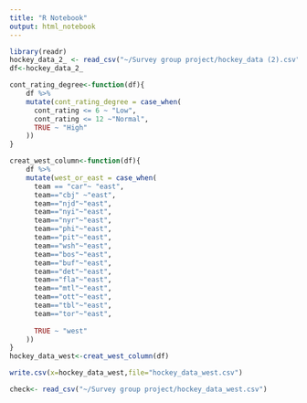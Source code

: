 ```yaml
---
title: "R Notebook"
output: html_notebook
---
```



```r
library(readr)
hockey_data_2_ <- read_csv("~/Survey group project/hockey_data (2).csv")
df<-hockey_data_2_
```
```r
cont_rating_degree<-function(df){
    df %>% 
    mutate(cont_rating_degree = case_when(
      cont_rating <= 6 ~ "Low",
      cont_rating <= 12 ~"Normal",
      TRUE ~ "High"
    ))
}
```



```r
creat_west_column<-function(df){
    df %>% 
    mutate(west_or_east = case_when(
      team == "car"~ "east",
      team=="cbj" ~"east",
      team=="njd"~"east",
      team=="nyi"~"east",
      team=="nyr"~"east",
      team=="phi"~"east",
      team=="pit"~"east",
      team=="wsh"~"east",
      team=="bos"~"east",
      team=="buf"~"east",
      team=="det"~"east",
      team=="fla"~"east",
      team=="mtl"~"east",
      team=="ott"~"east",
      team=="tbl"~"east",
      team=="tor"~"east",
      
      TRUE ~ "west"
    ))
}
hockey_data_west<-creat_west_column(df)

```

```r
write.csv(x=hockey_data_west,file="hockey_data_west.csv")

```


```r
check<- read_csv("~/Survey group project/hockey_data_west.csv")
 
```


